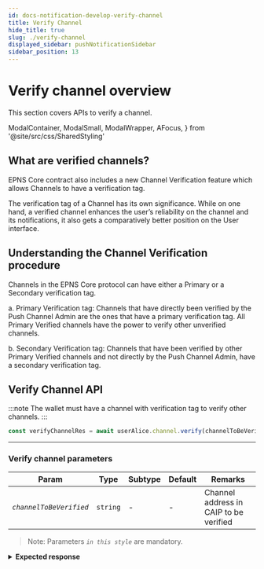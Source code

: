 ```yaml
---
id: docs-notification-develop-verify-channel
title: Verify Channel
hide_title: true
slug: ./verify-channel
displayed_sidebar: pushNotificationSidebar
sidebar_position: 13
---
```


# Verify channel overview

This section covers APIs to verify a channel.

<head>
  <title>Verify Channel | Push Notification | Push Documentation</title>
</head>

  ModalContainer,
  ModalSmall,
  ModalWrapper,
  AFocus,
} from '@site/src/css/SharedStyling'

## What are verified channels?

EPNS Core contract also includes a new Channel Verification feature which allows Channels to have a verification tag.

The verification tag of a Channel has its own significance. While on one hand, a verified channel enhances the user’s reliability on the channel and its notifications, it also gets a comparatively better position on the User interface.

## Understanding the Channel Verification procedure

Channels in the EPNS Core protocol can have either a Primary or a Secondary verification tag.

a. Primary Verification tag: Channels that have directly been verified by the Push Channel Admin are the ones that have a primary verification tag.
All Primary Verified channels have the power to verify other unverified channels.

b. Secondary Verification tag: Channels that have been verified by other Primary Verified channels and not directly by the Push Channel Admin, have a secondary verification tag.

## Verify Channel API

:::note
The wallet must have a channel with verification tag to verify other channels.
:::

<Tabs className="codetabs" groupId="code-examples">
  <TabItem value="js" attributes={{className: "codetab js"}} default>

```typescript
const verifyChannelRes = await userAlice.channel.verify(channelToBeVerified)
```

  </TabItem>
</Tabs>

---

### Verify channel parameters

| Param                   | Type     | Subtype | Default | Remarks                                |
| ----------------------- | -------- | ------- | ------- | -------------------------------------- |
| _`channelToBeVerified`_ | `string` | -       | -       | Channel address in CAIP to be verified |

> Note: Parameters _`in this style`_ are mandatory.

<details>
  <summary><b>Expected response</b></summary>

```typescript
{
  transactionHash: '0xf5056d382f209b5a7bcbf08d69c80dd13079467ba38413da8ca065a45f901a32'
}
```

</details>
